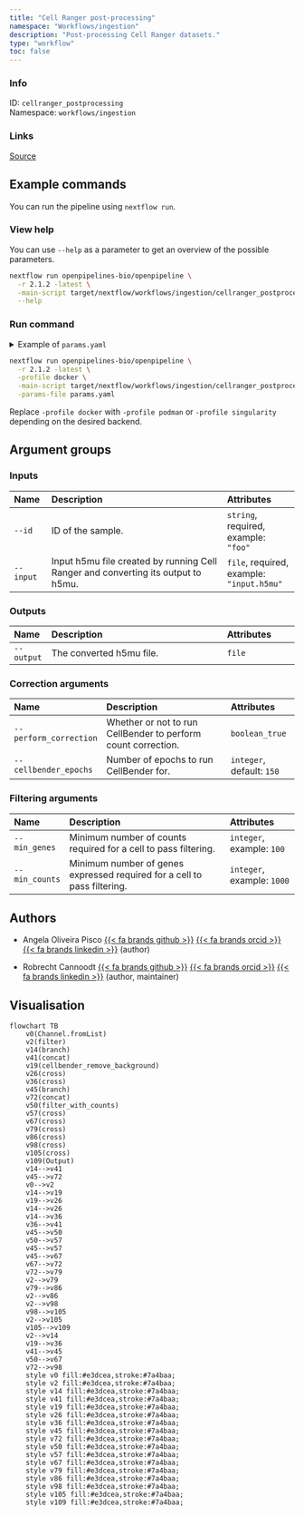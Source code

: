```yaml
---
title: "Cell Ranger post-processing"
namespace: "Workflows/ingestion"
description: "Post-processing Cell Ranger datasets."
type: "workflow"
toc: false
---
```


::: {.column-margin}

### Info

ID: `cellranger_postprocessing`  
Namespace: `workflows/ingestion`

### Links
[Source](https://github.com/openpipelines-bio/openpipeline/blob/2.1.2/src/workflows/ingestion/cellranger_postprocessing/config.vsh.yaml){.btn-action .btn-sm .btn-info .btn role="button"}

:::



## Example commands

You can run the pipeline using `nextflow run`.

### View help

You can use `--help` as a parameter to get an overview of the possible parameters.

```bash
nextflow run openpipelines-bio/openpipeline \
  -r 2.1.2 -latest \
  -main-script target/nextflow/workflows/ingestion/cellranger_postprocessing/main.nf \
  --help
```

### Run command

<details>
<summary>Example of `params.yaml`</summary>
```yaml
# Inputs
id: # please fill in - example: "foo"
input: # please fill in - example: "input.h5mu"

# Outputs
# output: "$id.$key.output"

# Correction arguments
perform_correction: false
cellbender_epochs: 150

# Filtering arguments
# min_genes: 100
# min_counts: 1000

# Nextflow input-output arguments
publish_dir: # please fill in - example: "output/"
# param_list: "my_params.yaml"

# Arguments
```
</details>

```bash
nextflow run openpipelines-bio/openpipeline \
  -r 2.1.2 -latest \
  -profile docker \
  -main-script target/nextflow/workflows/ingestion/cellranger_postprocessing/main.nf \
  -params-file params.yaml
```

:::{.callout-note}
Replace `-profile docker` with `-profile podman` or `-profile singularity` depending on the desired backend.
:::

## Argument groups

### Inputs

|Name      |Description                                                                       |Attributes                                |
|:----------|:--------------------------------------------------|:--------------------|
|`--id`    |ID of the sample.                                                                 |`string`, required, example: `"foo"`      |
|`--input` |Input h5mu file created by running Cell Ranger and converting its output to h5mu. |`file`, required, example: `"input.h5mu"` |


### Outputs

|Name       |Description              |Attributes |
|:----------|:--------------------------------------------------|:--------------------|
|`--output` |The converted h5mu file. |`file`     |


### Correction arguments

|Name                   |Description                                                   |Attributes                |
|:----------|:--------------------------------------------------|:--------------------|
|`--perform_correction` |Whether or not to run CellBender to perform count correction. |`boolean_true`            |
|`--cellbender_epochs`  |Number of epochs to run CellBender for.                       |`integer`, default: `150` |


### Filtering arguments

|Name           |Description                                                              |Attributes                 |
|:----------|:--------------------------------------------------|:--------------------|
|`--min_genes`  |Minimum number of counts required for a cell to pass filtering.          |`integer`, example: `100`  |
|`--min_counts` |Minimum number of genes expressed required for a cell to pass filtering. |`integer`, example: `1000` |

## Authors


  * Angela Oliveira Pisco [{{< fa brands github >}}](https://github.com/aopisco) [{{< fa brands orcid >}}](https://orcid.org/0000-0003-0142-2355) [{{< fa brands linkedin >}}](https://linkedin.com/in/aopisco) (author)

  * Robrecht Cannoodt [{{< fa brands github >}}](https://github.com/rcannood) [{{< fa brands orcid >}}](https://orcid.org/0000-0003-3641-729X) [{{< fa brands linkedin >}}](https://linkedin.com/in/robrechtcannoodt) (author, maintainer)

## Visualisation

```mermaid
flowchart TB
    v0(Channel.fromList)
    v2(filter)
    v14(branch)
    v41(concat)
    v19(cellbender_remove_background)
    v26(cross)
    v36(cross)
    v45(branch)
    v72(concat)
    v50(filter_with_counts)
    v57(cross)
    v67(cross)
    v79(cross)
    v86(cross)
    v98(cross)
    v105(cross)
    v109(Output)
    v14-->v41
    v45-->v72
    v0-->v2
    v14-->v19
    v19-->v26
    v14-->v26
    v14-->v36
    v36-->v41
    v45-->v50
    v50-->v57
    v45-->v57
    v45-->v67
    v67-->v72
    v72-->v79
    v2-->v79
    v79-->v86
    v2-->v86
    v2-->v98
    v98-->v105
    v2-->v105
    v105-->v109
    v2-->v14
    v19-->v36
    v41-->v45
    v50-->v67
    v72-->v98
    style v0 fill:#e3dcea,stroke:#7a4baa;
    style v2 fill:#e3dcea,stroke:#7a4baa;
    style v14 fill:#e3dcea,stroke:#7a4baa;
    style v41 fill:#e3dcea,stroke:#7a4baa;
    style v19 fill:#e3dcea,stroke:#7a4baa;
    style v26 fill:#e3dcea,stroke:#7a4baa;
    style v36 fill:#e3dcea,stroke:#7a4baa;
    style v45 fill:#e3dcea,stroke:#7a4baa;
    style v72 fill:#e3dcea,stroke:#7a4baa;
    style v50 fill:#e3dcea,stroke:#7a4baa;
    style v57 fill:#e3dcea,stroke:#7a4baa;
    style v67 fill:#e3dcea,stroke:#7a4baa;
    style v79 fill:#e3dcea,stroke:#7a4baa;
    style v86 fill:#e3dcea,stroke:#7a4baa;
    style v98 fill:#e3dcea,stroke:#7a4baa;
    style v105 fill:#e3dcea,stroke:#7a4baa;
    style v109 fill:#e3dcea,stroke:#7a4baa;

```

